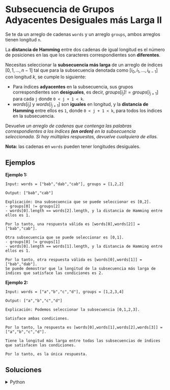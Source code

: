 # Subsecuencia de Grupos Adyacentes Desiguales más Larga II

Se te da un arreglo de cadenas `words` y un arreglo `groups`, ambos arreglos tienen longitud `n`.

La **distancia de Hamming** entre dos cadenas de igual longitud es el número de posiciones en las que los caracteres correspondientes son **diferentes**.

Necesitas seleccionar la **subsecuencia más larga** de un arreglo de índices $[0,1,...,n−1]$ tal que para la subsecuencia denotada como $[i_0, i_1, ..., i_{k-1}]$ con longitud $k$, se cumple lo siguiente:

- Para índices **adyacentes** en la subsecuencia, sus grupos correspondientes son **desiguales**, es decir, $groups[i_j] != groups[i_{j+1}]$ para cada `j` donde `0 < j + 1 < k`.
- $words[i_j]$ y $words[i_{j+1}]$ son **iguales** en longitud, y la **distancia de Hamming** entre ellos es `1`, donde `0 < j + 1 < k`, para todos los índices en la subsecuencia.

Devuelve *un arreglo de cadenas que contenga las palabras correspondientes a los índices **(en orden)** en la subsecuencia seleccionada. Si hay múltiples respuestas, devuelve cualquiera de ellas.*

**Nota:** las cadenas en `words` pueden tener longitudes desiguales.

## Ejemplos

**Ejemplo 1:**
```text
Input: words = ["bab","dab","cab"], groups = [1,2,2]

Output: ["bab","cab"]

Explicación: Una subsecuencia que se puede seleccionar es [0,2].
- groups[0] != groups[2]
- words[0].length == words[2].length, y la distancia de Hamming entre ellos es 1.

Por lo tanto, una respuesta válida es [words[0],words[2]] = ["bab","cab"].

Otra subsecuencia que se puede seleccionar es [0,1].
- groups[0] != groups[1]
- words[0].length == words[1].length, y la distancia de Hamming entre ellos es 1.

Por lo tanto, otra respuesta válida es [words[0],words[1]] = ["bab","dab"].
Se puede demostrar que la longitud de la subsecuencia más larga de índices que satisface las condiciones es 2.
```

**Ejemplo 2:**
```text
Input: words = ["a","b","c","d"], groups = [1,2,3,4]

Output: ["a","b","c","d"]

Explicación: Podemos seleccionar la subsecuencia [0,1,2,3].

Satisface ambas condiciones.

Por lo tanto, la respuesta es [words[0],words[1],words[2],words[3]] = ["a","b","c","d"].

Tiene la longitud más larga entre todas las subsecuencias de índices que satisfacen las condiciones.

Por lo tanto, es la única respuesta.
```

## Soluciones

<details>
    <summary>Python</summary>
```python
class Solution:
    def getWordsInLongestSubsequence(self,words, groups):
        n = len(words)
        
        lis = [1] * n  
        parent = [-1] * n  
        
        lis_len = 1  
        lis_end = 0  
        
        def hammingDistance(s1, s2):
            if len(s1) != len(s2):
                return float('inf')
            return sum(c1 != c2 for c1, c2 in zip(s1, s2))
        
        for i in range(n):
            for j in range(i + 1, n):
                if (groups[i] != groups[j] and 
                    len(words[i]) == len(words[j]) and 
                    hammingDistance(words[i], words[j]) == 1 and 
                    lis[i] + 1 > lis[j]):
                    
                    lis[j] = lis[i] + 1
                    parent[j] = i
                    
                    if lis[j] > lis_len:
                        lis_len = lis[j]
                        lis_end = j
        
        ans = []
        cur = lis_end
        
        while cur != -1:
            ans.append(words[cur])
            cur = parent[cur]
        
        ans.reverse()
        
        return ans
```
</details>